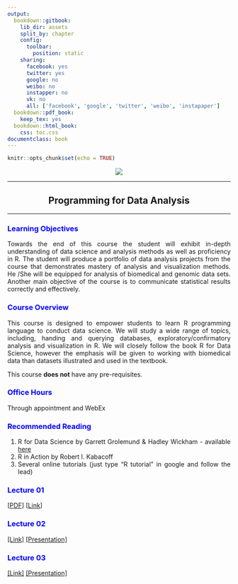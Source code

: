 ```yaml
---
output:
  bookdown::gitbook:
    lib_dir: assets
    split_by: chapter
    config:
      toolbar:
        position: static
    sharing: 
      facebook: yes
      twitter: yes
      google: no
      weibo: no
      instapper: no
      vk: no
      all: ['facebook', 'google', 'twitter', 'weibo', 'instapaper']
  bookdown::pdf_book:
    keep_tex: yes
  bookdown::html_book:
    css: toc.css
documentclass: book
---
```


<style>
body {
text-align: justify}
figure figcaption {
    text-align: center;}
}
</style>


```r
knitr::opts_chunk$set(echo = TRUE)
```

<div style="text-align:center" markdown="1">

![](image001.png)

</div>

---

<center> 
<h2 class="w3-xxxlarge" style="font-weight:bold"> Programming for Data Analysis </h2> </center>

---

### <span style="color: blue;"> Learning Objectives </span> {-}

Towards the end of this course the student will exhibit in-depth understanding of data science and analysis methods as well as proficiency in R. The student will produce a portfolio of data analysis projects from the course that demonstrates mastery of analysis and visualization methods. He /She will be equipped for analysis of biomedical and genomic data sets. Another main objective of the course is to communicate statistical results correctly and effectively.

### <span style="color: blue;"> Course Overview </span> {-}

This course is designed to empower students to learn R programming language to conduct data science. We will study a wide range of topics, including, handing and querying databases, exploratory/confirmatory analysis and visualization in R. We will closely follow the book R for Data Science, however the emphasis will be given to working with biomedical data than datasets illustrated and used in the textbook.

This course **does not** have any pre-requisites.

### <span style="color: blue;"> Office Hours </span> {-}

Through appointment and WebEx

### <span style="color: blue;"> Recommended Reading </span> {-}

1. R for Data Science by Garrett Grolemund & Hadley Wickham - available [here](http://r4ds.had.co.nz/)
2. R in Action by Robert I. Kabacoff
3. Several online tutorials (just type "R tutorial" in google and follow the lead)

### <span style="color: blue;"> Lecture 01 </span> {-}

[[PDF](introduction.pdf)]
[[Link](Lecture_01_ITERT.html)]

### <span style="color: blue;"> Lecture 02 </span> {-}

[[Link]](CopyOfLecture_02.html)
[[Presentation]](CopyOfLecture_02_Presentation.html)

### <span style="color: blue;"> Lecture 03 </span> {-}

[[Link]](Lecture_03/Lecture_03.html)
[[Presentation]](Lecture_03/Lecture_03_Presentation.html)

